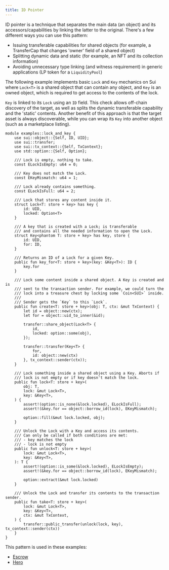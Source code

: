 ```yaml
---
title: ID Pointer
---
```


ID pointer is a technique that separates the main data (an object) and its accessors/capabilities by linking the latter to the original. There's a few different ways you can use this pattern:

- Issuing transferable capabilities for shared objects (for example, a TransferCap that changes 'owner' field of a shared object)
- Splitting dynamic data and static (for example, an NFT and its collection information)
- Avoiding unnecessary type linking (and witness requirement) in generic applications (LP token for a `LiquidityPool`)

The following example implements basic `Lock` and `Key` mechanics on Sui where `Lock<T>` is a shared object that can contain any object, and `Key` is an owned object, which is required to get access to the contents of the lock.

`Key` is linked to its `Lock` using an `ID` field. This check allows off-chain discovery of the target, as well as splits the dynamic transferable capability and the 'static' contents. Another benefit of this approach is that the target asset is always discoverable, while you can wrap its `Key` into another object (such as a marketplace listing).

```move
module examples::lock_and_key {
    use sui::object::{Self, ID, UID};
    use sui::transfer;
    use sui::tx_context::{Self, TxContext};
    use std::option::{Self, Option};

    /// Lock is empty, nothing to take.
    const ELockIsEmpty: u64 = 0;

    /// Key does not match the Lock.
    const EKeyMismatch: u64 = 1;

    /// Lock already contains something.
    const ELockIsFull: u64 = 2;

    /// Lock that stores any content inside it.
    struct Lock<T: store + key> has key {
        id: UID,
        locked: Option<T>
    }

    /// A key that is created with a Lock; is transferable
    /// and contains all the needed information to open the Lock.
    struct Key<phantom T: store + key> has key, store {
        id: UID,
        for: ID,
    }

    /// Returns an ID of a Lock for a given Key.
    public fun key_for<T: store + key>(key: &Key<T>): ID {
        key.for
    }

    /// Lock some content inside a shared object. A Key is created and is
    /// sent to the transaction sender. For example, we could turn the
    /// lock into a treasure chest by locking some `Coin<SUI>` inside.
    ///
    /// Sender gets the `Key` to this `Lock`.
    public fun create<T: store + key>(obj: T, ctx: &mut TxContext) {
        let id = object::new(ctx);
        let for = object::uid_to_inner(&id);

        transfer::share_object(Lock<T> {
            id,
            locked: option::some(obj),
        });

        transfer::transfer(Key<T> {
            for,
            id: object::new(ctx)
        }, tx_context::sender(ctx));
    }

    /// Lock something inside a shared object using a Key. Aborts if
    /// lock is not empty or if key doesn't match the lock.
    public fun lock<T: store + key>(
        obj: T,
        lock: &mut Lock<T>,
        key: &Key<T>,
    ) {
        assert!(option::is_none(&lock.locked), ELockIsFull);
        assert!(&key.for == object::borrow_id(lock), EKeyMismatch);

        option::fill(&mut lock.locked, obj);
    }

    /// Unlock the Lock with a Key and access its contents.
    /// Can only be called if both conditions are met:
    /// - key matches the lock
    /// - lock is not empty
    public fun unlock<T: store + key>(
        lock: &mut Lock<T>,
        key: &Key<T>,
    ): T {
        assert!(option::is_some(&lock.locked), ELockIsEmpty);
        assert!(&key.for == object::borrow_id(lock), EKeyMismatch);

        option::extract(&mut lock.locked)
    }

    /// Unlock the Lock and transfer its contents to the transaction sender.
    public fun take<T: store + key>(
        lock: &mut Lock<T>,
        key: &Key<T>,
        ctx: &mut TxContext,
    ) {
        transfer::public_transfer(unlock(lock, key), tx_context::sender(ctx))
    }
}
```

This pattern is used in these examples:

- [Escrow](https://github.com/MystenLabs/sui/blob/main/examples/move/escrow/sources/example.move)
- [Hero](https://github.com/MystenLabs/sui/blob/main/examples/move/hero/sources/example.move)
